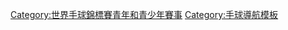 {{Navbox
| name  = 世界青少年手球錦標賽
| title = 世界青少年手球錦標賽
|listclass = hlist
|titlestyle=background:#BFD7FF;
|groupstyle=background:#CFE2FF;
| group1=[[世界青少年男子手球錦標賽|男子]]
| list1 = 
* [[2005年世界青少年男子手球錦標賽|卡達 2005]]
* [[2007年世界青少年男子手球錦標賽|巴林 2007]]
* [[2009年世界青少年男子手球錦標賽|突尼西亞 2009]]
* [[2011年世界青少年男子手球錦標賽|阿根廷 2011]]
* [[2013年世界青少年男子手球錦標賽|匈牙利 2013]]
* [[2015年世界青少年男子手球錦標賽|俄羅斯 2015]]
* [[2017年世界青少年男子手球錦標賽|格鲁吉亚 2017]]

| group2=[[世界青少年女子手球錦標賽|女子]]
| list2 = 
* [[2006年世界青少年女子手球錦標賽|加拿大 2006]]
* [[2008年世界青少年女子手球錦標賽|斯洛伐克 2008]]
* [[2010年世界青少年女子手球錦標賽|多明尼加 2010]]
* [[2012年世界青少年女子手球錦標賽|蒙特內哥羅 2012]]
* [[2014年世界青少年女子手球錦標賽|馬其頓 2014]]
* [[2016年世界青少年女子手球錦標賽|斯洛伐克 2016]]
* [[2018年世界青少年女子手球錦標賽|波兰 2018]]
}}<includeonly>[[Category:世界手球錦標賽青年和青少年賽事]]</includeonly><noinclude>
[[Category:世界手球錦標賽青年和青少年賽事| ]]
[[Category:手球導航模板]]
</noinclude>